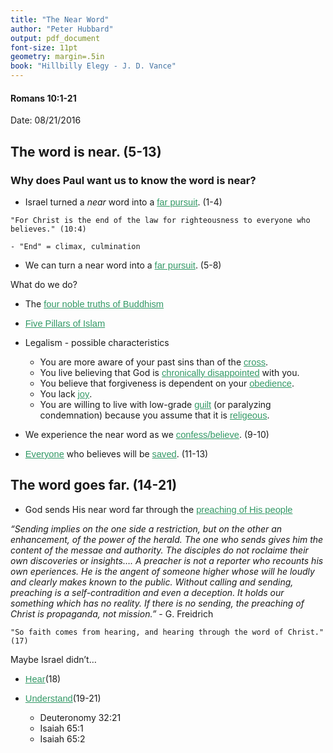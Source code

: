 ```yaml
---
title: "The Near Word"
author: "Peter Hubbard"
output: pdf_document
font-size: 11pt
geometry: margin=.5in
book: "Hillbilly Elegy - J. D. Vance"
---
```


<style>
table, tr {
    border: 1px solid darkgrey; 
    background-color: #D8EAFA; 
    width: 100%;
    }
answer {
    font-family: "arial"; 
    font-size: 105%; 
    color: #339966; 
    text-decoration: underline;
    }

outer {
    word-wrap: break-word;
    width: 100px;
}

inner {
    word-wrap: break-word;
    width: 100px;
    }
</style>

#### Romans 10:1-21

Date: 08/21/2016

## The word is near. (5-13)

### Why does Paul want us to know the word is near?

- Israel turned a *near* word into a <answer>far pursuit</answer>. (1-4)
```
"For Christ is the end of the law for righteousness to everyone who believes." (10:4)
```
    - "End" = climax, culmination

- We can turn a near word into a <answer>far pursuit</answer>. (5-8)




What do we do?

- The <answer>four noble truths of Buddhism</answer>

- <answer>Five Pillars of Islam</answer>

- Legalism - possible characteristics
    - You are more aware of your past sins than of the <answer>cross</answer>.
    - You live believing that God is <answer>chronically disappointed</answer> with you.
    - You believe that forgiveness is dependent on your <answer>obedience</answer>.
    - You lack <answer>joy</answer>.
    - You are willing to live with low-grade <answer>guilt</answer> (or paralyzing condemnation) because you assume that it is <answer>religeous</answer>.


- We experience the near word as we <answer>confess/believe</answer>. (9-10)

- <answer>Everyone</answer> who believes will be <answer>saved</answer>. (11-13)


## The word goes far. (14-21)

- God sends His near word far through the <answer>preaching of His people</answer>

*"Sending implies on the one side a restriction, but on the other an enhancement, of the power of the herald.  The one who sends gives him the content of the messae and authority.  The disciples do not roclaime their own discoveries or insights....  A preacher is not a reporter who recounts his own eperiences.  He is the angent of someone higher whose will he loudly and clearly makes known to the public.  Without calling and sending, preaching is a self-contradition and even a deception.  It holds our something which has no reality.  If there is no sending, the preaching of Christ is propaganda, not mission."* - G. Freidrich 

```
"So faith comes from hearing, and hearing through the word of Christ." (17)
```


Maybe Israel didn't...

- <answer>Hear</answer>(18)

- <answer>Understand</answer>(19-21)
    - Deuteronomy 32:21
    - Isaiah 65:1
    - Isaiah 65:2


